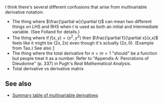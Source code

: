 I think there's several different confusions that arise from multivariable derivative notation:

* The thing where <math>\frac{\partial w}{\partial t}</math> can mean two different things on LHS and RHS when <math>t</math> is used as both an initial and intermediate variable. (See Folland for details.)
* The thing where if <math>f(x,y) = (x^2,y^2)</math> then <math>\frac{\partial f}{\partial x}(x,x)</math> feels like it might be <math>(2x,2x)</math> even though it's actually <math>(2x,0)</math>. (Example from Tao.) See also [https://issarice.com/mathematics-and-notation]
* The thing where the total derivative for <math>n=m=1</math> "should" be a function but people treat it as a number. Refer to "Appendix A: Perorations of Dieudonne" (p. 337) in Pugh's ''Real Mathematical Analysis''.
* Total derivative vs derivative matrix

==See also==

* [[Summary table of multivariable derivatives]]
